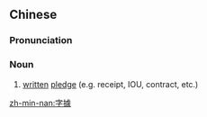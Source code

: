 {{also|字据}}
==Chinese==
{{zh-forms|s=字据}}

===Pronunciation===
{{zh-pron
|m=zìjù
|c=zi6 geoi3
|mn=qz:lī-kìr/tp,xm:lī-kù/kh,zz:jī-kì
|cat=n
}}

===Noun===
{{zh-noun}}

# [[written]] [[pledge]] (e.g. receipt, IOU, contract, etc.)

[[zh-min-nan:字據]]